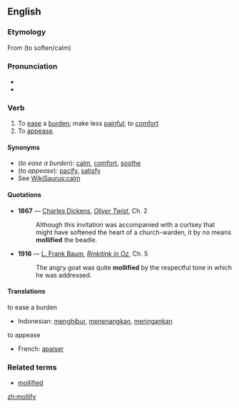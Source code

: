 ==English==

===Etymology===
From {{etymon|mollire|la}} (to soften/calm)

===Pronunciation===
*{{IPA|/ˈmɑːlɪfaɪ/}}
*{{audio|en-us-mollify.ogg|Audio (US)}}

===Verb===
{{en-verb|mollif|i|ed}}

# To [[ease]] a [[burden]]; make less [[painful]]; to [[comfort]]
# To [[appease]].

====Synonyms====
*(''to ease a burden''): [[calm]], [[comfort]], [[soothe]]
*(''to appease''): [[pacify]], [[satisfy]]
*See [[WikiSaurus:calm]]

====Quotations====
*'''1867''' — [[w:Charles Dickens|Charles Dickens]], ''[[s:Oliver Twist|Oliver Twist]]'', Ch. 2
*:Although this invitation was accompanied with a curtsey that might have softened the heart of a church-warden, it by no means '''mollified''' the beadle.
*'''1916''' — [[w:L. Frank Baum|L. Frank Baum]], ''[[s:Rinkitink in Oz|Rinkitink in Oz]]'', Ch. 5
*:The angry goat was quite '''mollified''' by the respectful tone in which he was addressed.

====Translations====
;to ease a burden
{{top}}
*Indonesian: [[hibur|menghibur]], [[tenang|menenangkan]], [[ringan|meringankan]]
{{mid}}
{{bottom}}

;to appease
{{top}}
*French: [[apaiser]]
{{mid}}
{{bottom}}

===Related terms===
*[[mollified]]

[[zh:mollify]]